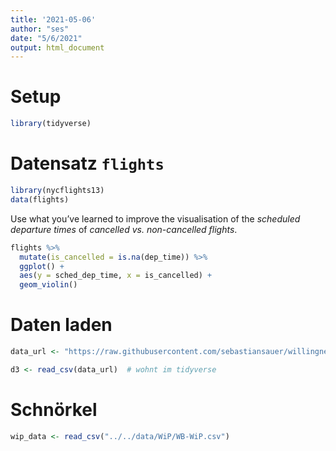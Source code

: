 ```yaml
---
title: '2021-05-06'
author: "ses"
date: "5/6/2021"
output: html_document
---
```



# Setup 

```r
library(tidyverse)
```



# Datensatz `flights`

```r
library(nycflights13)
data(flights)
```

Use what you’ve learned to improve the visualisation of the *scheduled departure times* of *cancelled vs. non-cancelled flights*.



```r
flights %>% 
  mutate(is_cancelled = is.na(dep_time)) %>% 
  ggplot() +
  aes(y = sched_dep_time, x = is_cancelled) +
  geom_violin()
```










# Daten laden

```r
data_url <- "https://raw.githubusercontent.com/sebastiansauer/willingness-vaccination-covid19/main/data/d3.csv"

d3 <- read_csv(data_url)  # wohnt im tidyverse
```




# Schnörkel

```r
wip_data <- read_csv("../../data/WiP/WB-WiP.csv")
```




